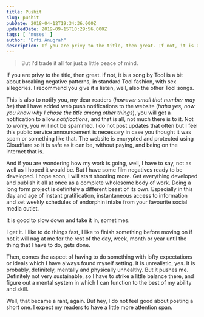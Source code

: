 ```yaml
---
title: Pushit
slug: pushit
pubDate: 2018-04-12T19:34:36.000Z
updatedDate: 2019-09-15T10:29:56.000Z
tags: [ 'muses' ]
author: "Erfi Anugrah"
description: If you are privy to the title, then great. If not, it is a song by Tool is a bit about breaking negative patterns, in standard Tool fashion, with sex allegories. I recommend you give it a listen, well, also the other Tool songs.
---
```


> But I'd trade it all for just a little peace of mind.

If you are privy to the title, then great. If not, it is a song by Tool is a bit about breaking negative patterns, in standard Tool fashion, with sex allegories. I recommend you give it a listen, well, also the other Tool songs.

This is also to notify you, my dear readers (*however small that number may be*) that I have added web push notifications to the website (*haha yes, now you know why I chose the title among other things*), you will get a notification to allow *notifications*, and that is all, not much there is to it. Not to worry, you will not be spammed. I do not post updates that often but I feel this public service announcement is necessary in case you thought it was spam or something like that. The website is encrypted and protected using Cloudflare so it is safe as it can be, without paying, and being on the internet that is.

And if you are wondering how my work is going, well, I have to say, not as well as I hoped it would be. But I have some film negatives ready to be developed. I hope soon, I will start shooting more. Get everything developed and publish it all at once as a complete wholesome body of work. Doing a long form project is definitely a different beast of its own. Especially in this day and age of instant gratification, instantaneous access to information and set weekly schedules of endorphin intake from your favourite social media outlet.

It is good to slow down and take it in, sometimes.

I get it. I like to do things fast, I like to finish something before moving on if not it will nag at me for the rest of the day, week, month or year until the thing that I have to do, gets done.

Then, comes the aspect of having to do something with lofty expectations or ideals which I have always found myself setting. It is unrealistic, yes. It is probably, definitely, mentally and physically unhealthy. But it pushes me. Definitely not very sustainable, so I have to strike a little balance there, and figure out a mental system in which I can function to the best of my ability and skill.

Well, that became a rant, again. But hey, I do not feel good about posting a short one. I expect my readers to have a little more attention span.
